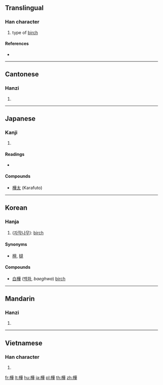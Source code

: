 {{also|桦|椛}}
==Translingual==

===Han character===
{{Han char|rn=75|rad=木|as=10|sn=14|four=44954|canj=DTMJ|ids=⿰木華}}

# type of [[birch]]

====References====
* {{Han ref|kx=0552.010|dkj=15497|dj=0940.060|hdz=21261.010|uh=6A3A|ud=27194|bh=BEEC|bd=48876}}

----

==Cantonese==

===Hanzi===
{{yue-hanzi|jyut=[[waa6]], [[waa4]]|y=wa6, wa4|sim=桦}}

# {{defn|lang=yue|sort=木10}}

----

==Japanese==

===Kanji===
{{ja-kanji|grade=|rs=木10}}

# {{defn|lang=ja|sort=木10}}

====Readings====
* {{ja-readings|goon=[[げ]] (ge)|kanon=[[か]] (ka)|kun=[[かば]] (kaba)}}

====Compounds====
* [[樺太]] (Karafuto)

----

==Korean==

===Hanja===
{{ko-hanja|hangeul=[[화]]|eumhun=|rv=hwa|mr=hwa|y=hwa}}

# ([[자작나무]]): [[birch]]

====Synonyms====
* [[檀]], [[橽]]

====Compounds====
{{top2}}
* [[白樺]] ([[백화]], ''baeghwa'') [[birch]]
{{mid2}}

{{bottom}}

----

==Mandarin==

===Hanzi===
{{cmn-hanzi|sim=桦|pin=[[huà]] ([[hua4]])|wg=hua<sup>4</sup>}}

# {{defn|lang=cmn|sort=木10}}

----

==Vietnamese==

===Han character===
{{vi-hantu|[[hoa]]|rs=木10}}

# {{defn|lang=vi|sort=木10}}

[[fr:樺]]
[[lt:樺]]
[[hu:樺]]
[[ja:樺]]
[[pl:樺]]
[[th:樺]]
[[zh:樺]]